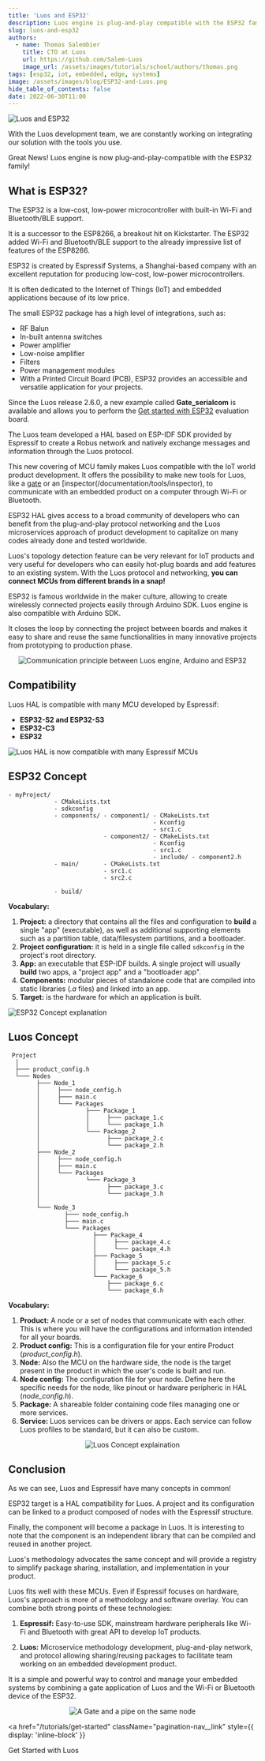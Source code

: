 ```yaml
---
title: 'Luos and ESP32'
description: Luos engine is plug-and-play compatible with the ESP32 family! Luos and Espressif have many concepts in common, find out more in this article.
slug: luos-and-esp32
authors:
  - name: Thomas Salembier
    title: CTO at Luos
    url: https://github.com/Salem-Luos
    image_url: /assets/images/tutorials/school/authors/thomas.png
tags: [esp32, iot, embedded, edge, systems]
image: /assets/images/blog/ESP32-and-Luos.png
hide_table_of_contents: false
date: 2022-06-30T11:00
---
```



![Luos and ESP32](/assets/images/blog/ESP32-and-Luos.png)

With the Luos development team, we are constantly working on integrating our solution with the tools you use.

Great News! Luos engine is now plug-and-play-compatible with the ESP32 family!

<!--truncate-->

<h2>What is ESP32?</h2>

The ESP32 is a low-cost, low-power microcontroller with built-in Wi-Fi and Bluetooth/BLE support.

It is a successor to the ESP8266, a breakout hit on Kickstarter. The ESP32 added Wi-Fi and Bluetooth/BLE support to the already impressive list of features of the ESP8266.

ESP32 is created by Espressif Systems, a Shanghai-based company with an excellent reputation for producing low-cost, low-power microcontrollers.

It is often dedicated to the Internet of Things (IoT) and embedded applications because of its low price.

The small ESP32 package has a high level of integrations, such as:

- RF Balun
- In-built antenna switches
- Power amplifier
- Low-noise amplifier
- Filters
- Power management modules
- With a Printed Circuit Board (PCB), ESP32 provides an accessible and versatile application for your projects.

Since the Luos release 2.6.0, a new example called **Gate_serialcom** is available and allows you to perform the [Get started with ESP32](/tutorials/get-started) evaluation board.

The Luos team developed a HAL based on ESP-IDF SDK provided by Espressif to create a Robus network and natively exchange messages and information through the Luos protocol.

This new covering of MCU family makes Luos compatible with the IoT world product development. It offers the possibility to make new tools for Luos, like a [gate](/documentation/tools/gate) or an [inspector(/documentation/tools/inspector), to communicate with an embedded product on a computer through Wi-Fi or Bluetooth.

ESP32 HAL gives access to a broad community of developers who can benefit from the plug-and-play protocol networking and the Luos microservices approach of product development to capitalize on many codes already done and tested worldwide.

Luos's topology detection feature can be very relevant for IoT products and very useful for developers who can easily hot-plug boards and add features to an existing system. With the Luos protocol and networking, **you can connect MCUs from different brands in a snap!**

ESP32 is famous worldwide in the maker culture, allowing to create wirelessly connected projects easily through Arduino SDK. Luos engine is also compatible with Arduino SDK.

It closes the loop by connecting the project between boards and makes it easy to share and reuse the same functionalities in many innovative projects from prototyping to production phase.

<div align="center">
  <Image
    sources={{
      light: '/assets/images/blog/communication_esp32_arduino_and_luos_engine_white.svg',
      dark: '/assets/images/blog/communication_esp32_arduino_and_luos_engine_dark.svg',
    }}
    alt="Communication principle between Luos engine, Arduino and ESP32"
  />
</div>

<h2>Compatibility</h2>

Luos HAL is compatible with many MCU developed by Espressif:

- **ESP32-S2 and ESP32-S3**
- **ESP32-C3**
- **ESP32**

![Luos HAL is now compatible with many Espressif MCUs](/assets/images/blog/ESP8266-ESP32-comparision.png)

<h2>ESP32 Concept</h2>

```AsciiDoc
- myProject/
             - CMakeLists.txt
             - sdkconfig
             - components/ - component1/ - CMakeLists.txt
                                         - Kconfig
                                         - src1.c
                           - component2/ - CMakeLists.txt
                                         - Kconfig
                                         - src1.c
                                         - include/ - component2.h
             - main/       - CMakeLists.txt
                           - src1.c
                           - src2.c

             - build/
```

**Vocabulary:**

1. **Project:** a directory that contains all the files and configuration to **build** a single "app" (executable), as well as additional supporting elements such as a partition table, data/filesystem partitions, and a bootloader.
2. **Project configuration:** it is held in a single file called `sdkconfig` in the project's root directory.
3. **App:** an executable that ESP-IDF builds. A single project will usually **build** two apps, a "project app" and a "bootloader app".
4. **Components:** modular pieces of standalone code that are compiled into static libraries (_.a_ files) and linked into an app.
5. **Target:** is the hardware for which an application is built.

![ESP32 Concept explanation](/assets/images/blog/ESP32-concept.png)

<h2>Luos Concept</h2>

```AsciiDoc
 Project
  │
  ├─── product_config.h
  └─── Nodes
        ├─── Node_1
        │     ├─── node_config.h
        │     ├─── main.c
        │     └─── Packages
        │             ├─── Package_1
        │             │     ├─── package_1.c
        │             │     └─── package_1.h
        │             └─── Package_2
        │                   ├─── package_2.c
        │                   └─── package_2.h
        ├─── Node_2
        │     ├─── node_config.h
        │     ├─── main.c
        │     └─── Packages
        │             └─── Package_3
        │                   ├─── package_3.c
        │                   └─── package_3.h
        │
        └─── Node_3
                ├─── node_config.h
                ├─── main.c
                └─── Packages
                        ├─── Package_4
                        │     ├─── package_4.c
                        │     └─── package_4.h
                        ├─── Package_5
                        │     ├─── package_5.c
                        │     └─── package_5.h
                        └─── Package_6
                            ├─── package_6.c
                            └─── package_6.h

```

**Vocabulary:**

1. **Product:** A node or a set of nodes that communicate with each other. This is where you will have the configurations and information intended for all your boards.
2. **Product config:** This is a configuration file for your entire Product (_product_config.h_).
3. **Node:** Also the MCU on the hardware side, the node is the target present in the product in which the user's code is built and run.
4. **Node config:** The configuration file for your node. Define here the specific needs for the node, like pinout or hardware peripheric in HAL (_node_config.h_).
5. **Package:** A shareable folder containing code files managing one or more services.
6. **Service:** Luos services can be drivers or apps. Each service can follow Luos profiles to be standard, but it can also be custom.

<div align="center">
  <Image
    sources={{
      light: '/assets/images/feature-service-package-node-board.png',
      dark: '/assets/images/luos-layers-white.png',
    }}
    alt="Luos Concept explaination"
  />
</div>

<h2>Conclusion</h2>

As we can see, Luos and Espressif have many concepts in common!

ESP32 target is a HAL compatibility for Luos. A project and its configuration can be linked to a product composed of nodes with the Espressif structure.

Finally, the component will become a package in Luos. It is interesting to note that the component is an independent library that can be compiled and reused in another project.

Luos's methodology advocates the same concept and will provide a registry to simplify package sharing, installation, and implementation in your product.

Luos fits well with these MCUs. Even if Espressif focuses on hardware, Luos's approach is more of a methodology and software overlay. You can combine both strong points of these technologies:

1. **Espressif:** Easy-to-use SDK, mainstream hardware peripherals like Wi-Fi and Bluetooth with great API to develop IoT products.

2. **Luos:** Microservice methodology development, plug-and-play network, and protocol allowing sharing/reusing packages to facilitate team working on an embedded development product.

It is a simple and powerful way to control and manage your embedded systems by combining a gate application of Luos and the Wi-Fi or Bluetooth device of the ESP32.

<div align="center">
  <Image
    sources={{ light: '/assets/images/gate_pipe.svg', dark: '/assets/images/gate_pipe_dark.svg' }}
    alt="A Gate and a pipe on the same node"
  />
</div>

<a
  href="/tutorials/get-started"
  className="pagination-nav__link"
  style={{ display: 'inline-block' }}
>
  Get Started with Luos
</a>
